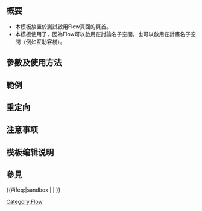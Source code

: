 <includeonly><!-- 在這裡加入模板的保護標識 --></includeonly><noinclude>{{Documentation subpage}}</noinclude>
<!-- 在本行下編輯模板說明 -->
== 概要 ==
* 本模板放置於測試啟用Flow頁面的頁首。
* 本模板使用了{{tl|mbox}}，因為Flow可以啟用在討論名子空間，也可以啟用在計畫名子空間（例如互助客棧）。

== 參數及使用方法 ==

== 範例 ==

== 重定向 ==

== 注意事项 ==

== 模板编辑说明 ==

== 參見 ==

<includeonly>{{#ifeq:{{SUBPAGENAME}}|sandbox | |
<!-- 本行下加入模板的分類，跨維基連結加入Wikidata（參見[[Wikipedia:Wikidata]]） -->
[[Category:Flow]]
}}</includeonly>